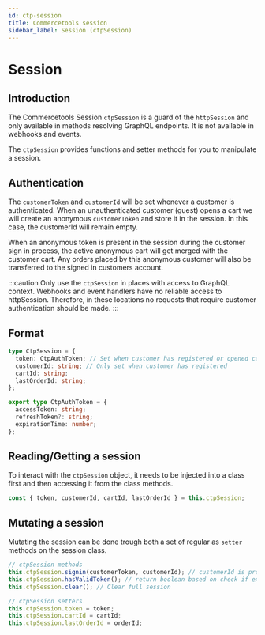 ```yaml
---
id: ctp-session
title: Commercetools session
sidebar_label: Session (ctpSession)
---
```


# Session


<CodePackage name="@deity/falcon-commercetools-module" />

## Introduction

The Commercetools Session `ctpSession` is a guard of the `httpSession` and only available in methods resolving GraphQL endpoints. It is not available in webhooks and events.

The `ctpSession` provides functions and setter methods for you to manipulate a session.

## Authentication

The `customerToken` and `customerId` will be set whenever a customer is authenticated. When an unauthenticated customer (guest) opens a cart we will create an anonymous `customerToken` and store it in the session. In this case, the customerId will remain empty.

When an anonymous token is present in the session during the customer sign in process, the active anonymous cart will get merged with the customer cart. Any orders placed by this anonymous customer will also be transferred to the signed in customers account.

:::caution
Only use the `ctpSession` in places with access to GraphQL context. Webhooks and event handlers have no reliable access to httpSession. Therefore, in these locations no requests that require customer authentication should be made.
:::

## Format

```typescript
type CtpSession = {
  token: CtpAuthToken; // Set when customer has registered or opened cart as anonymous guest
  customerId: string; // Only set when customer has registered
  cartId: string;
  lastOrderId: string;
};
```

```typescript
export type CtpAuthToken = {
  accessToken: string;
  refreshToken?: string;
  expirationTime: number;
};
```

## Reading/Getting a session
To interact with the `ctpSession` object, it needs to be injected into a class first and then accessing it from the class methods.

```typescript
const { token, customerId, cartId, lastOrderId } = this.ctpSession;
```

## Mutating a session
Mutating the session can be done trough both a set of regular as `setter` methods on the session class.

```typescript
// ctpSession methods
this.ctpSession.signin(customerToken, customerId); // customerId is protected and can only be set trough the signin method
this.ctpSession.hasValidToken(); // return boolean based on check if expirationTime is before now
this.ctpSession.clear(); // Clear full session

// ctpSession setters
this.ctpSession.token = token;
this.ctpSession.cartId = cartId;
this.ctpSession.lastOrderId = orderId;
```
